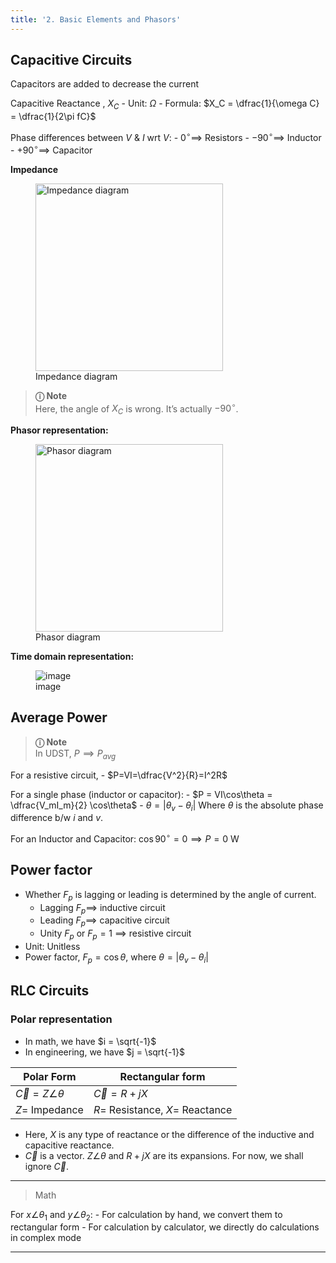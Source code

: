 ```yaml
---
title: '2. Basic Elements and Phasors'
---
```


## Capacitive Circuits

Capacitors are added to decrease the current

Capacitive Reactance , $X_C$
- Unit: $\Omega$
- Formula: $X_C = \dfrac{1}{\omega C} = \dfrac{1}{2\pi fC}$

Phase differences between $V$ & $I$ wrt $V$:
- $0^\circ \implies$ Resistors
- $-90^\circ \implies$ Inductor
- $+90^\circ \implies$ Capacitor

**Impedance**

![Impedance diagram](images/impedance.png){width=300px}

> **&#9432; Note** <br>
> Here, the angle of $X_C$ is wrong. It's actually $-90^\circ$.

**Phasor representation:**

![Phasor diagram](images/phasor.png){width=300px}

**Time domain representation:**

![image](images/time-domain.png)

## Average Power

> **&#9432; Note** <br>
> In UDST, $P \implies P_{avg}$

For a resistive circuit,
- $P=VI=\dfrac{V^2}{R}=I^2R$

For a single phase (inductor or capacitor):
- $P = VI\cos\theta = \dfrac{V_mI_m}{2} \cos\theta$
- $\theta = |\theta_v-\theta_i |$
Where $\theta$ is the absolute phase difference b/w $i$ and $v$.

For an Inductor and Capacitor:
$\cos 90^\circ = 0 \implies P = 0~\mathrm{W}$

## Power factor

- Whether $F_p$ is lagging or leading is determined by the angle of current.
    - Lagging $F_p \implies$ inductive circuit
    - Leading $F_p \implies$ capacitive circuit
    - Unity $F_p$ or $F_p=1$ $\implies$ resistive circuit
- Unit: Unitless
- Power factor, $F_p = \cos\theta,~\text{where}~\theta=|\theta_v-\theta_i |$

## RLC Circuits

### Polar representation

- In math, we have $i = \sqrt{-1}$
- In engineering, we have $j = \sqrt{-1}$

| Polar Form | Rectangular form |
|---|---|
| $\vec{C}=Z \angle \theta$ | $\vec{C}=R+jX$ |
| $Z=$ Impedance | $R=$ Resistance, $X=$ Reactance |

- Here, $X$ is any type of reactance or the difference of the inductive and capacitive reactance.
- $\vec{C}$ is a vector. $Z \angle \theta$ and $R+jX$ are its expansions. For now, we shall ignore $\vec{C}$.

---

> Math

For $x \angle \theta_1$ and $y \angle \theta_2$:
- For calculation by hand, we convert them to rectangular form
- For calculation by calculator, we directly do calculations in complex mode

---
